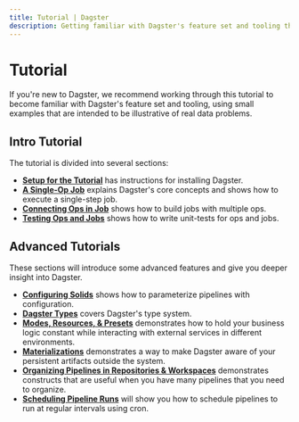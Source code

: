 ```yaml
---
title: Tutorial | Dagster
description: Getting familiar with Dagster's feature set and tooling through a hands-on tutorial
---
```


# Tutorial

If you're new to Dagster, we recommend working through this tutorial to become familiar with Dagster's feature set and tooling, using small examples that are intended to be illustrative of real data problems.

## Intro Tutorial

The tutorial is divided into several sections:

- [**Setup for the Tutorial**](/tutorial/intro-tutorial/setup) has instructions for installing Dagster.
- [**A Single-Op Job**](/tutorial/intro-tutorial/single-solid-pipeline) explains Dagster's core concepts and shows how to execute a single-step job.
- [**Connecting Ops in Job**](/tutorial/intro-tutorial/connecting-solids) shows how to build jobs with multiple ops.
- [**Testing Ops and Jobs**](/tutorial/intro-tutorial/testable) shows how to write unit-tests for ops and jobs.

## Advanced Tutorials

These sections will introduce some advanced features and give you deeper insight into Dagster.

- [**Configuring Solids**](/tutorial/intro-tutorial/configuring-solids) shows how to parameterize pipelines with configuration.
- [**Dagster Types**](/tutorial/advanced-tutorial/types) covers Dagster's type system.
- [**Modes, Resources, & Presets**](/tutorial/advanced-tutorial/pipelines) demonstrates how to hold your business logic constant while interacting with external services in different environments.
- [**Materializations**](/tutorial/advanced-tutorial/materializations) demonstrates a way to make Dagster aware of your persistent artifacts outside the system.
- [**Organizing Pipelines in Repositories & Workspaces**](/tutorial/advanced-tutorial/repositories) demonstrates constructs that are useful when you have many pipelines that you need to organize.
- [**Scheduling Pipeline Runs**](/tutorial/advanced-tutorial/scheduling) will show you how to schedule pipelines to run at regular intervals using cron.
